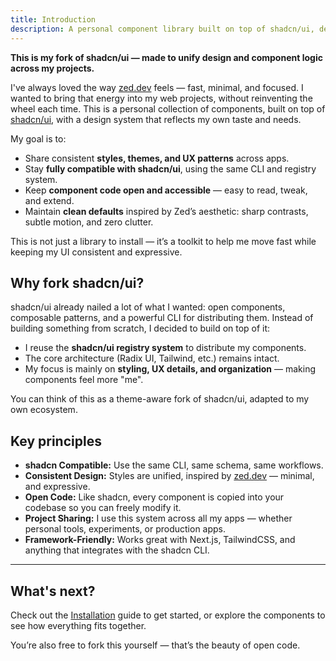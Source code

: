```yaml
---
title: Introduction
description: A personal component library built on top of shadcn/ui, designed to share consistent styles and components across my projects. Inspired by zed.dev, fully compatible with shadcn/ui.
---
```


**This is my fork of shadcn/ui — made to unify design and component logic across my projects.**

I've always loved the way [zed.dev](https://zed.dev) feels — fast, minimal, and focused. I wanted to bring that energy into my web projects, without reinventing the wheel each time. This is a personal collection of components, built on top of [shadcn/ui](https://ui.shadcn.com), with a design system that reflects my own taste and needs.

My goal is to:

- Share consistent **styles, themes, and UX patterns** across apps.
- Stay **fully compatible with shadcn/ui**, using the same CLI and registry system.
- Keep **component code open and accessible** — easy to read, tweak, and extend.
- Maintain **clean defaults** inspired by Zed’s aesthetic: sharp contrasts, subtle motion, and zero clutter.

This is not just a library to install — it’s a toolkit to help me move fast while keeping my UI consistent and expressive.

## Why fork shadcn/ui?

shadcn/ui already nailed a lot of what I wanted: open components, composable patterns, and a powerful CLI for distributing them. Instead of building something from scratch, I decided to build on top of it:

- I reuse the **shadcn/ui registry system** to distribute my components.
- The core architecture (Radix UI, Tailwind, etc.) remains intact.
- My focus is mainly on **styling, UX details, and organization** — making components feel more "me".

You can think of this as a theme-aware fork of shadcn/ui, adapted to my own ecosystem.

## Key principles

- **shadcn Compatible:** Use the same CLI, same schema, same workflows.
- **Consistent Design:** Styles are unified, inspired by [zed.dev](https://zed.dev) — minimal, and expressive.
- **Open Code:** Like shadcn, every component is copied into your codebase so you can freely modify it.
- **Project Sharing:** I use this system across all my apps — whether personal tools, experiments, or production apps.
- **Framework-Friendly:** Works great with Next.js, TailwindCSS, and anything that integrates with the shadcn CLI.

---

## What's next?

Check out the [Installation](docs/installation) guide to get started, or explore the components to see how everything fits together.

You’re also free to fork this yourself — that’s the beauty of open code.
